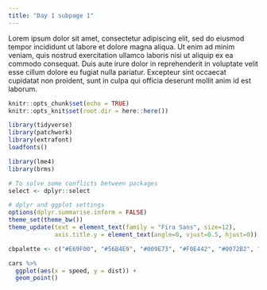 ```yaml
---
title: "Day 1 subpage 1"
---
```


Lorem ipsum dolor sit amet, consectetur adipiscing elit, sed do eiusmod tempor incididunt ut labore et dolore magna aliqua. Ut enim ad minim veniam, quis nostrud exercitation ullamco laboris nisi ut aliquip ex ea commodo consequat. Duis aute irure dolor in reprehenderit in voluptate velit esse cillum dolore eu fugiat nulla pariatur. Excepteur sint occaecat cupidatat non proident, sunt in culpa qui officia deserunt mollit anim id est laborum.

```r
knitr::opts_chunk$set(echo = TRUE)
knitr::opts_knit$set(root.dir = here::here())

library(tidyverse)
library(patchwork)
library(extrafont)
loadfonts()

library(lme4)
library(brms)

# To solve some conflicts between packages
select <- dplyr::select

# dplyr and ggplot settings
options(dplyr.summarise.inform = FALSE)
theme_set(theme_bw())
theme_update(text = element_text(family = "Fira Sans", size=12),
             axis.title.y = element_text(angle=0, vjust=0.5, hjust=0))

cbpalette <- c("#E69F00", "#56B4E9", "#009E73", "#F0E442", "#0072B2", "#D55E00", "#CC79A7")
```


```r
cars %>% 
  ggplot(aes(x = speed, y = dist)) +
  geom_point()
```

